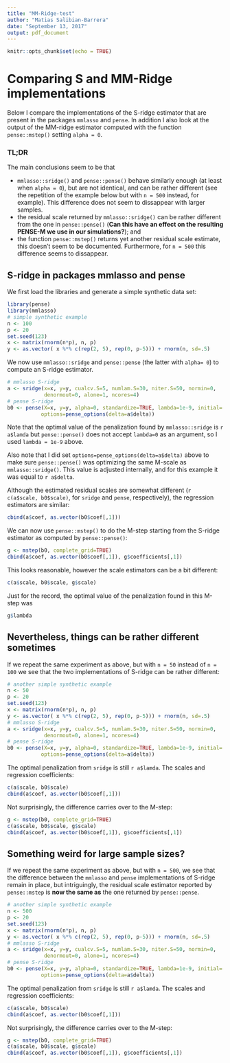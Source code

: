 ```yaml
---
title: "MM-Ridge-test"
author: "Matias Salibian-Barrera"
date: "September 13, 2017"
output: pdf_document
---
```


```r
knitr::opts_chunk$set(echo = TRUE)
```

# Comparing S and MM-Ridge implementations

Below I compare the implementations of the S-ridge estimator
that are present in the packages `mmlasso` and `pense`. In addition
I also look at the output of the MM-ridge estimator computed with 
the function `pense::mstep()` setting `alpha = 0`. 

### TL;DR
The main conclusions seem to be that

- `mmlasso::sridge()` and `pense::pense()` behave similarly enough (at least when `alpha = 0`), but are not identical, and can be rather different (see the repetition of the example below but with `n = 500` instead, for example). This difference does not seem to dissappear with larger samples.
- the residual scale returned by `mmlasso::sridge()` can be rather different from the one in `pense::pense()` (**Can this have an effect on the resulting PENSE-M we use in our simulations?**); and
- the function `pense::mstep()` returns yet another residual scale estimate, this doesn't seem to be documented. Furthermore, for `n = 500` this difference seems to dissappear. 

## S-ridge in packages mmlasso and pense

<!-- Below is a comparison (aka "sanity check") between the implementations -->
<!-- of the S-ridge estimators in packages `mmlasso` and `pense`. In addition, -->
<!-- I also look at the output of the MM-ridge estimator computed with  -->
<!-- the function `pense::mstep()` setting `alpha = 0`.  -->

We first load the libraries and generate a simple synthetic data set:
```r
library(pense)
library(mmlasso)
# simple synthetic example
n <- 100
p <- 20
set.seed(123)
x <- matrix(rnorm(n*p), n, p)
y <- as.vector( x %*% c(rep(2, 5), rep(0, p-5))) + rnorm(n, sd=.5)
```
We now use `mmlasso::sridge` and `pense::pense` (the latter with `alpha= 0`) to 
compute an S-ridge estimator.
```r
# mmlasso S-ridge
a <- sridge(x=x, y=y, cualcv.S=5, numlam.S=30, niter.S=50, normin=0,
            denormout=0, alone=1, ncores=4)
# pense S-ridge 
b0 <- pense(X=x, y=y, alpha=0, standardize=TRUE, lambda=1e-9, initial='cold',
           options=pense_options(delta=a$delta))
```
Note that the optimal value of the penalization found by `mmlasso::sridge` is
`r a$lamda` but `pense::pense()` does not accept `lambda=0` as an argument, so 
I used `lambda = 1e-9` above. 

Also note that I did set `options=pense_options(delta=a$delta)` above to make sure
`pense::pense()` was optimizing the same M-scale as `mmlasso::sridge()`. This value
is adjusted internally, and for this example it was equal to `r a$delta`.

Although the estimated residual scales are somewhat different
(`r c(a$scale, b0$scale)`, for `sridge` and `pense`, respectively), the
regression estimators are similar:
```r
cbind(a$coef, as.vector(b0$coef[,1]))
```

We can now use `pense::mstep()` to do the M-step starting from the S-ridge
estimator as computed by `pense::pense()`:
```r
g <- mstep(b0, complete_grid=TRUE)
cbind(a$coef, as.vector(b0$coef[,1]), g$coefficients[,1])
```
This looks reasonable, however the scale estimators can be a bit different:
```r
c(a$scale, b0$scale, g$scale)
```
Just for the record, the optimal value of the penalization found in this M-step
was
```r
g$lambda
```

## Nevertheless, things can be rather different sometimes

If we repeat the same experiment as above, but with `n = 50` instead of `n = 100`
we see that the two implementations of S-ridge can be rather different:
```r
# another simple synthetic example
n <- 50
p <- 20
set.seed(123)
x <- matrix(rnorm(n*p), n, p)
y <- as.vector( x %*% c(rep(2, 5), rep(0, p-5))) + rnorm(n, sd=.5)
# mmlasso S-ridge
a <- sridge(x=x, y=y, cualcv.S=5, numlam.S=30, niter.S=50, normin=0,
            denormout=0, alone=1, ncores=4)
# pense S-ridge 
b0 <- pense(X=x, y=y, alpha=0, standardize=TRUE, lambda=1e-9, initial='cold',
           options=pense_options(delta=a$delta))
```
The optimal penalization from `sridge` is still `r a$lamda`. 
The scales and regression coefficients:
```r
c(a$scale, b0$scale)
cbind(a$coef, as.vector(b0$coef[,1]))
```
Not surprisingly, the difference carries over to the M-step:
```r
g <- mstep(b0, complete_grid=TRUE)
c(a$scale, b0$scale, g$scale)
cbind(a$coef, as.vector(b0$coef[,1]), g$coefficients[,1])
```


## Something weird for large sample sizes?

If we repeat the same experiment as above, but with `n = 500`, we see that
the difference between the `mmlasso` and `pense` implementations of S-ridge
remain in place, but intriguingly, the residual scale estimator reported 
by `pense::mstep` is **now the same as** the one returned by `pense::pense`.
```r
# another simple synthetic example
n <- 500
p <- 20
set.seed(123)
x <- matrix(rnorm(n*p), n, p)
y <- as.vector( x %*% c(rep(2, 5), rep(0, p-5))) + rnorm(n, sd=.5)
# mmlasso S-ridge
a <- sridge(x=x, y=y, cualcv.S=5, numlam.S=30, niter.S=50, normin=0,
            denormout=0, alone=1, ncores=4)
# pense S-ridge 
b0 <- pense(X=x, y=y, alpha=0, standardize=TRUE, lambda=1e-9, initial='cold',
           options=pense_options(delta=a$delta))
```
The optimal penalization from `sridge` is still `r a$lamda`. 
The scales and regression coefficients:
```r
c(a$scale, b0$scale)
cbind(a$coef, as.vector(b0$coef[,1]))
```
Not surprisingly, the difference carries over to the M-step:
```r
g <- mstep(b0, complete_grid=TRUE)
c(a$scale, b0$scale, g$scale)
cbind(a$coef, as.vector(b0$coef[,1]), g$coefficients[,1])
```

